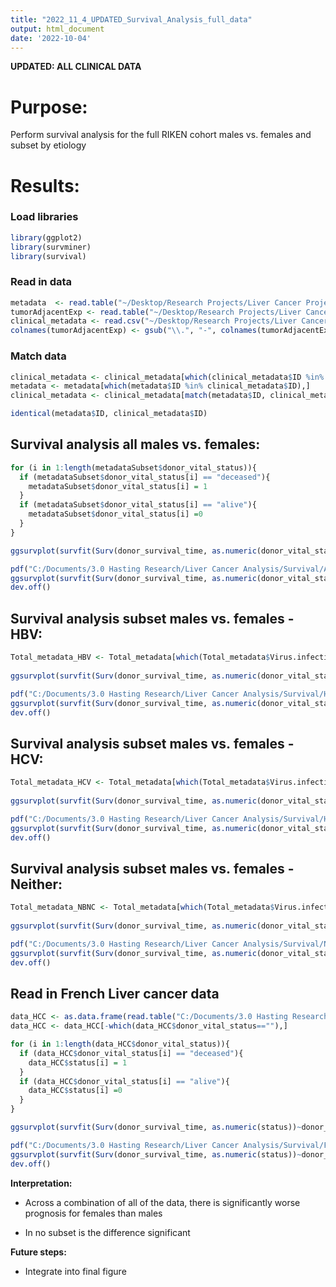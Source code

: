 ```yaml
---
title: "2022_11_4_UPDATED_Survival_Analysis_full_data"
output: html_document
date: '2022-10-04'
---
```



**UPDATED: ALL CLINICAL DATA**

# **Purpose:** 

Perform survival analysis for the full RIKEN cohort males vs. females and subset by etiology


# **Results:**

### Load libraries
```r
library(ggplot2)
library(survminer)
library(survival)
```

### Read in data
```r
metadata  <- read.table("~/Desktop/Research Projects/Liver Cancer Project/Metadata/metadata_for_de.csv", row.names=1,header=TRUE, sep=",") #changing the name of the file
tumorAdjacentExp <- read.table("~/Desktop/Research Projects/Liver Cancer Project/Metadata/japan_all_samples_salmon_expression_counts.txt", row.names = 1, header=TRUE) #changing the name of the file 
clinical_metadata <- read.csv("~/Desktop/Research Projects/Liver Cancer Project/Metadata/Full_RIKEN_clinical_data.csv")
colnames(tumorAdjacentExp) <- gsub("\\.", "-", colnames(tumorAdjacentExp))
```

### Match data
```r
clinical_metadata <- clinical_metadata[which(clinical_metadata$ID %in% metadata$ID),]
metadata <- metadata[which(metadata$ID %in% clinical_metadata$ID),]
clinical_metadata <- clinical_metadata[match(metadata$ID, clinical_metadata$ID),]

identical(metadata$ID, clinical_metadata$ID)
```

## Survival analysis all males vs. females: 
```r
for (i in 1:length(metadataSubset$donor_vital_status)){
  if (metadataSubset$donor_vital_status[i] == "deceased"){
    metadataSubset$donor_vital_status[i] = 1
  }
  if (metadataSubset$donor_vital_status[i] == "alive"){
    metadataSubset$donor_vital_status[i] =0
  }
}

ggsurvplot(survfit(Surv(donor_survival_time, as.numeric(donor_vital_status))~donor_sex, data=Total_metadata), pval=TRUE)

pdf("C:/Documents/3.0 Hasting Research/Liver Cancer Analysis/Survival/All_data_survival.pdf")
ggsurvplot(survfit(Surv(donor_survival_time, as.numeric(donor_vital_status))~donor_sex, data=Total_metadata), pval=TRUE)
dev.off()
```

## Survival analysis subset males vs. females - HBV: 
```r
Total_metadata_HBV <- Total_metadata[which(Total_metadata$Virus.infection=="HBV"),]
  
ggsurvplot(survfit(Surv(donor_survival_time, as.numeric(donor_vital_status))~donor_sex, data=Total_metadata_HBV), pval=TRUE)

pdf("C:/Documents/3.0 Hasting Research/Liver Cancer Analysis/Survival/HBV_data_survival.pdf")
ggsurvplot(survfit(Surv(donor_survival_time, as.numeric(donor_vital_status))~donor_sex, data=Total_metadata_HBV), pval=TRUE)
dev.off()
```

## Survival analysis subset males vs. females - HCV: 
```r
Total_metadata_HCV <- Total_metadata[which(Total_metadata$Virus.infection=="HCV"),]
  
ggsurvplot(survfit(Surv(donor_survival_time, as.numeric(donor_vital_status))~donor_sex, data=Total_metadata_HCV), pval=TRUE)

pdf("C:/Documents/3.0 Hasting Research/Liver Cancer Analysis/Survival/HCV_data_survival.pdf")
ggsurvplot(survfit(Surv(donor_survival_time, as.numeric(donor_vital_status))~donor_sex, data=Total_metadata_HCV), pval=TRUE)
dev.off()
```

## Survival analysis subset males vs. females - Neither: 
```r
Total_metadata_NBNC <- Total_metadata[which(Total_metadata$Virus.infection=="NBNC"),]
  
ggsurvplot(survfit(Surv(donor_survival_time, as.numeric(donor_vital_status))~donor_sex, data=Total_metadata_NBNC), pval=TRUE)

pdf("C:/Documents/3.0 Hasting Research/Liver Cancer Analysis/Survival/NBNC_data_survival.pdf")
ggsurvplot(survfit(Surv(donor_survival_time, as.numeric(donor_vital_status))~donor_sex, data=Total_metadata_NBNC), pval=TRUE)
dev.off()
```

## Read in French Liver cancer data
```r
data_HCC <- as.data.frame(read.table("C:/Documents/3.0 Hasting Research/Liver Cancer Analysis/France Liver Cancer/donor.LICA-FR.tsv",sep="\t", header=TRUE))
data_HCC <- data_HCC[-which(data_HCC$donor_vital_status==""),]

for (i in 1:length(data_HCC$donor_vital_status)){
  if (data_HCC$donor_vital_status[i] == "deceased"){
    data_HCC$status[i] = 1
  }
  if (data_HCC$donor_vital_status[i] == "alive"){
    data_HCC$status[i] =0
  }
}

ggsurvplot(survfit(Surv(donor_survival_time, as.numeric(status))~donor_sex, data=data_HCC), pval=TRUE)

pdf("C:/Documents/3.0 Hasting Research/Liver Cancer Analysis/Survival/French_data_survival.pdf")
ggsurvplot(survfit(Surv(donor_survival_time, as.numeric(status))~donor_sex, data=data_HCC), pval=TRUE)
dev.off()
```

**Interpretation:**

* Across a combination of all of the data, there is significantly worse prognosis for females than males

* In no subset is the difference significant

**Future steps:**

* Integrate into final figure

